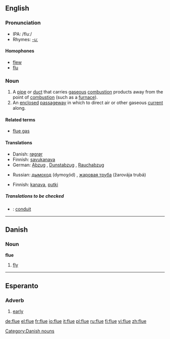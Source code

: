 ==English==

===Pronunciation===
*IPA: /fluː/
*Rhymes: [[Rhymes:English:-uː|-uː]]

====Homophones====
*[[flew]]
*[[flu]]

===Noun===
{{en-noun}}

# A [[pipe]] or [[duct]] that carries [[gaseous]] [[combustion]] products away from the point of [[combustion]] (such as a [[furnace]]).
# An [[enclosed]] [[passageway]] in which to direct air or other gaseous [[current]] along.

====Related terms====
*[[flue gas]]

====Translations====
{{trans-top|pipe that carries gaseous combustion products away from their origin}}
*Danish: [[røgrør]] {{n}}
*Finnish: [[savukanava]]
*German: [[Abzug]] {{m}}, [[Dunstabzug]] {{m}}, [[Rauchabzug]] {{m}}
{{trans-mid}}
*Russian: [[дымоход]] (dymoχód) {{m}}, [[жаровая труба]] (žarovája trubá) {{f}}
{{trans-bottom}}

{{trans-top|enclosed passageway for a gas}}
*Finnish: [[kanava]], [[putki]]
{{trans-mid}}
{{trans-bottom}}

=====Translations to be checked=====
{{checktrans}}
*{{ttbc|French}}: [[conduit]] {{m}}

----

==Danish==

===Noun===
'''flue'''

# [[fly]]

[[Category:Danish nouns]]

----

==Esperanto==

===Adverb===
{{eo-adv}}

# [[early]]

[[de:flue]]
[[el:flue]]
[[fr:flue]]
[[io:flue]]
[[it:flue]]
[[pl:flue]]
[[ru:flue]]
[[fi:flue]]
[[vi:flue]]
[[zh:flue]]